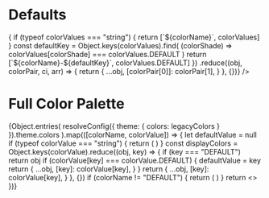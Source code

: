 
<Meta title="Legacy/Colors" />

# Defaults

<ColorPalette>
  <ColorItem
    title="Defaults"
    colors={Object.entries(
      resolveConfig({ theme: { colors: legacyColors } }).theme.colors
    )
      .map(([colorName, colorValues]) => {
        if (typeof colorValues === "string") {
          return [`${colorName}`, colorValues]
        }
        const defaultKey = Object.keys(colorValues).find(
          (colorShade) => colorValues[colorShade] === colorValues.DEFAULT
        )
        return [`${colorName}-${defaultKey}`, colorValues.DEFAULT]
      })
      .reduce((obj, colorPair, ci, arr) => {
        return {
          ...obj,
          [colorPair[0]]: colorPair[1],
        }
      }, {})}
  />
</ColorPalette>

# Full Color Palette

<ColorPalette>
  {Object.entries(
    resolveConfig({ theme: { colors: legacyColors } }).theme.colors
  ).map(([colorName, colorValue]) => {
    let defaultValue = null
    if (typeof colorValue === "string") {
      return (
        <ColorItem
          title={`${colorName.toLocaleUpperCase().slice(0, 1)}${colorName.slice(
            1
          )}`}
          key={colorValue}
          subtitle="Single Color"
          colors={{ [colorName]: colorValue }}
        />
      )
    }
    const displayColors = Object.keys(colorValue).reduce((obj, key) => {
      if (key === "DEFAULT") return obj
      if (colorValue[key] === colorValue.DEFAULT) {
        defaultValue = key
        return {
          ...obj,
          [key]: colorValue[key],
        }
      }
      return {
        ...obj,
        [key]: colorValue[key],
      }
    }, {})
    if (colorName != "DEFAULT") {
      return (
        <ColorItem
          title={`${colorName.toLocaleUpperCase().slice(0, 1)}${colorName.slice(
            1
          )}`}
          subtitle={`Default: ${colorName}-${defaultValue}`}
          colors={displayColors}
          key={colorName}
        />
      )
    }
    return <></>
  })}
</ColorPalette>
